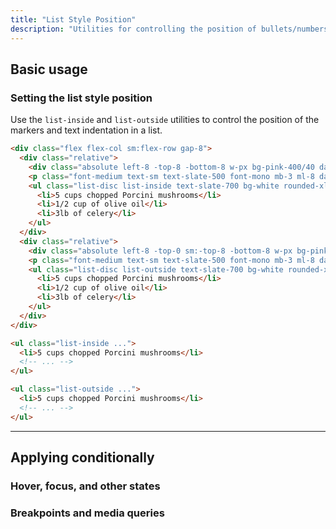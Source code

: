 ---
title: "List Style Position"
description: "Utilities for controlling the position of bullets/numbers in lists."
---



## Basic usage

### Setting the list style position

Use the `list-inside` and `list-outside` utilities to control the position of the markers and text indentation in a list.

```html {{ example: true }}
<div class="flex flex-col sm:flex-row gap-8">
  <div class="relative">
    <div class="absolute left-8 -top-8 -bottom-8 w-px bg-pink-400/40 dark:bg-rose-400/20"></div>
    <p class="font-medium text-sm text-slate-500 font-mono mb-3 ml-8 dark:text-slate-400">list-inside</p>
    <ul class="list-disc list-inside text-slate-700 bg-white rounded-xl shadow-lg ring-1 ring-slate-900/5 p-4 pl-8 dark:bg-slate-800 dark:ring-0 dark:highlight-white/5 dark:text-slate-400">
      <li>5 cups chopped Porcini mushrooms</li>
      <li>1/2 cup of olive oil</li>
      <li>3lb of celery</li>
    </ul>
  </div>
  <div class="relative">
    <div class="absolute left-8 -top-0 sm:-top-8 -bottom-8 w-px bg-pink-400/40 dark:bg-rose-400/20"></div>
    <p class="font-medium text-sm text-slate-500 font-mono mb-3 ml-8 dark:text-slate-400">list-outside</p>
    <ul class="list-disc list-outside text-slate-700 bg-white rounded-xl shadow-lg ring-1 ring-slate-900/5 p-4 pl-8 dark:bg-slate-800 dark:ring-0 dark:highlight-white/5 dark:text-slate-400">
      <li>5 cups chopped Porcini mushrooms</li>
      <li>1/2 cup of olive oil</li>
      <li>3lb of celery</li>
    </ul>
  </div>
</div>
```

```html
<ul class="list-inside ...">
  <li>5 cups chopped Porcini mushrooms</li>
  <!-- ... -->
</ul>

<ul class="list-outside ...">
  <li>5 cups chopped Porcini mushrooms</li>
  <!-- ... -->
</ul>
```

---

## <Heading ignore>Applying conditionally</Heading>

### <Heading ignore>Hover, focus, and other states</Heading>

<HoverFocusAndOtherStates defaultClass="list-outside" featuredClass="list-inside" element="ul" />

### <Heading ignore>Breakpoints and media queries</Heading>

<BreakpointsAndMediaQueries defaultClass="list-outside" featuredClass="list-inside" element="ul" />
